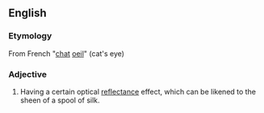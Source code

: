 ==English==
{{wikipedia|chatoyancy}}

===Etymology===
From French "[[chat]] [[oeil]]" (cat's eye)

===Adjective===

# {{jewelry}} Having a certain optical [[reflectance]] effect, which can be likened to the sheen of a spool of silk.